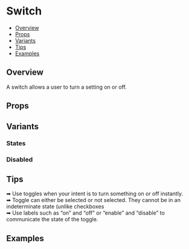 
<Meta of={SwitchStories} />

# Switch

- [Overview](#overview)
- [Props](#props)
- [Variants](#variants)
- [Tips](#tips)
- [Examples](#examples)

## Overview

A switch allows a user to turn a setting on or off.
<Canvas of={SwitchStories.Default} />


## Props

<Controls of={SwitchStories.Default} />


## Variants

### States

<Canvas of={SwitchStories.States} />

### Disabled

<Canvas of={SwitchStories.Disabled} />


## Tips 
➡ Use toggles when your intent is to turn something on or off instantly.  
➡ Toggle can either be selected or not selected. They cannot be in an indeterminate state (unlike 
checkboxes  
➡ Use labels such as “on” and “off” or “enable” and “disable” to communicate the state of the toggle.  

## Examples

